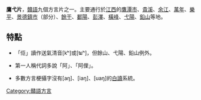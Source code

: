 {{NoteTA
|1=zh-hans:余江; zh-hant:餘江
|2=zh-hans:余干; zh-hant:餘干
}}
{{Infobox Language
|name= 鷹弋片
|nativename=
|states= {{CHN}}
|region= [[江西|江西]]的[[鷹潭市|鷹潭市]]、[[贵溪市|貴溪]]、[[余江县|余江]]、[[万年县|萬年]]、[[乐平市|樂平]]、[[景德鎮市|景德鎮市]]（部分）、[[余干县|餘干]]、[[鄱阳县|鄱陽]]、[[彭泽县|彭澤]]、[[横峰县|橫峰]]、[[弋阳县|弋陽]]、[[铅山县|鉛山]]
|speakers= 
|date=
|rank= 
|familycolor= 漢藏語系
|fam1= [[漢藏語系|漢藏語系]]
|fam2= [[漢語族|漢語族]]
|fam3= 贛客語支<ref name="hou143"/>
|fam4= [[赣語|赣語]]
|map=[[File:In-it.png|270px]]<br /><center><small>鷹弋片在贛語区的位置</small></center>
|nation= 
|agency= 
|iso3=
}}
{{赣语系列}}

'''鷹弋片'''，[[贛語|贛語]]九個方言片之一。主要通行於[[江西|江西]]的[[鷹潭市|鷹潭市]]、[[贵溪市|貴溪]]、[[余江县|余江]]、[[万年县|萬年]]、[[乐平市|樂平]]、[[景德鎮市|景德鎮市]]（部分）、[[余干县|餘干]]、[[鄱阳县|鄱陽]]、[[彭泽县|彭澤]]、[[横峰县|橫峰]]、[[弋阳县|弋陽]]、[[铅山县|鉛山]]等地。

==特點==

*「佢」讀作送氣清音[kʰ]或[ʨʰ]，但餘山、弋陽、鉛山例外。

*第一人稱代詞多說「阿」、「阿俚」。

*多數方言梗攝字沒有[aŋ]、[iaŋ]、[uaŋ]的[[文白异读|白讀]]系統。

{{贛語}}

[[Category:贛語方言|Category:贛語方言]]